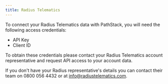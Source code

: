 ```yaml
---
title: Radius Telematics
---
```


To connect your Radius Telematics data with PathStack, you will need the following access credentials:
* API Key
* Client ID

To obtain these credentials please contact your Radius Telematics account representative and request API access to your account data.

<Tip>If you don't have your Radius representative's details you can contact their team on 0800 056 4432 or at info@radiustelematics.com.</Tip>
